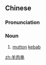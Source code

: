 ==Chinese==
{{zh-forms|type=21}}

===Pronunciation===
{{zh-pron
|m=yángròuchuàn,er=y
|c=joeng4 juk6 cyun3
|cat=n
}}

===Noun===
{{zh-noun}}

# [[mutton]] [[kebab]]

{{zh-cat|Meats}}

[[zh:羊肉串]]
